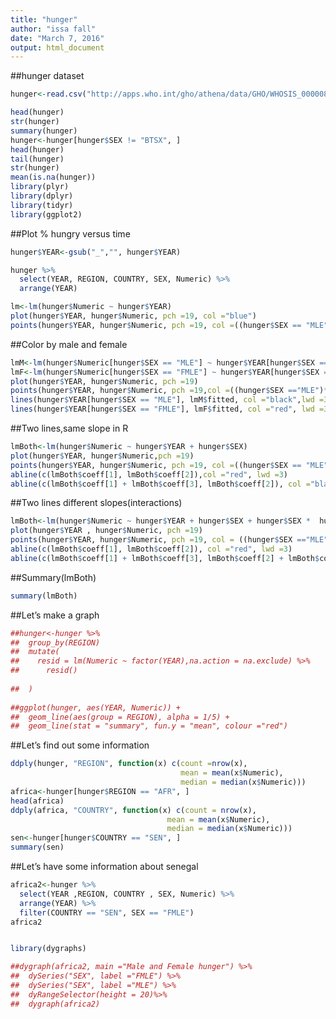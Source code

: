 ---
title: "hunger"
author: "issa fall"
date: "March 7, 2016"
output: html_document
---

##hunger dataset
```{r,echo=TRUE}
hunger<-read.csv("http://apps.who.int/gho/athena/data/GHO/WHOSIS_000008.csv? profile= text&filter = COUNTRY::SEX:")

head(hunger)
str(hunger)
summary(hunger)
hunger<-hunger[hunger$SEX != "BTSX", ]
head(hunger)
tail(hunger)
str(hunger)
mean(is.na(hunger))
library(plyr)
library(dplyr)
library(tidyr)
library(ggplot2)
```
##Plot % hungry versus time
```{r,echo=TRUE}
hunger$YEAR<-gsub("_","", hunger$YEAR)

hunger %>%
  select(YEAR, REGION, COUNTRY, SEX, Numeric) %>%
  arrange(YEAR)

lm<-lm(hunger$Numeric ~ hunger$YEAR)
plot(hunger$YEAR, hunger$Numeric, pch =19, col ="blue")
points(hunger$YEAR, hunger$Numeric, pch =19, col =((hunger$SEX == "MLE")*1+1))
```


##Color by male and female
```{r,echo=TRUE}
lmM<-lm(hunger$Numeric[hunger$SEX == "MLE"] ~ hunger$YEAR[hunger$SEX == "MLE"])
lmF<-lm(hunger$Numeric[hunger$SEX == "FMLE"] ~ hunger$YEAR[hunger$SEX == "FMLE"])
plot(hunger$YEAR, hunger$Numeric, pch =19)
points(hunger$YEAR, hunger$Numeric, pch =19,col =((hunger$SEX =="MLE")*1+1))
lines(hunger$YEAR[hunger$SEX == "MLE"], lmM$fitted, col ="black",lwd =3)
lines(hunger$YEAR[hunger$SEX == "FMLE"], lmF$fitted, col ="red", lwd =3)
```

##Two lines,same slope in R
```{r,echo=TRUE}
lmBoth<-lm(hunger$Numeric ~ hunger$YEAR + hunger$SEX)
plot(hunger$YEAR, hunger$Numeric,pch =19)
points(hunger$YEAR, hunger$Numeric, pch =19, col =((hunger$SEX == "MLE")*1+1))
abline(c(lmBoth$coeff[1], lmBoth$coeff[2]),col ="red", lwd =3)
abline(c(lmBoth$coeff[1] + lmBoth$coeff[3], lmBoth$coeff[2]), col ="black", lwd =3)
```

##Two lines different slopes(interactions)
```{r,echo=TRUE}
lmBoth<-lm(hunger$Numeric ~ hunger$YEAR + hunger$SEX + hunger$SEX *  hunger$YEAR)
plot(hunger$YEAR , hunger$Numeric, pch =19)
points(hunger$YEAR, hunger$Numeric, pch =19, col = ((hunger$SEX =="MLE")*1+1))
abline(c(lmBoth$coeff[1], lmBoth$coeff[2]), col ="red", lwd =3)
abline(c(lmBoth$coeff[1] + lmBoth$coeff[3], lmBoth$coeff[2] + lmBoth$coeff[4]), col ="black", lwd =3)
```

##Summary(lmBoth)
```{r,echo=TRUE}
summary(lmBoth)
```
##Let's make a graph
```{r,echo=TRUE}

##hunger<-hunger %>%
##  group_by(REGION) 
##  mutate(
##    resid = lm(Numeric ~ factor(YEAR),na.action = na.exclude) %>%
##      resid()
    
##  )  
  
##ggplot(hunger, aes(YEAR, Numeric)) +
##  geom_line(aes(group = REGION), alpha = 1/5) +
##  geom_line(stat = "summary", fun.y = "mean", colour ="red")
```

##Let's find out some information
```{r,echo=TRUE}

ddply(hunger, "REGION", function(x) c(count =nrow(x),
                                      mean = mean(x$Numeric),
                                      median = median(x$Numeric)))
africa<-hunger[hunger$REGION == "AFR", ]
head(africa)
ddply(africa, "COUNTRY", function(x) c(count = nrow(x),
                                   mean = mean(x$Numeric),
                                   median = median(x$Numeric)))
sen<-hunger[hunger$COUNTRY == "SEN", ]
summary(sen)
```
##Let's have some information about senegal
```{r,echo=TRUE}
africa2<-hunger %>%
  select(YEAR ,REGION, COUNTRY , SEX, Numeric) %>%
  arrange(YEAR) %>%
  filter(COUNTRY == "SEN", SEX == "FMLE")
africa2


library(dygraphs)

##dygraph(africa2, main ="Male and Female hunger") %>%
##  dySeries("SEX", label ="FMLE") %>%
##  dySeries("SEX", label ="MLE") %>%
##  dyRangeSelector(height = 20)%>%
##  dygraph(africa2)
```
  



     



